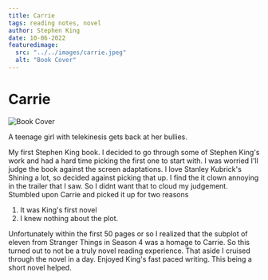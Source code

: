 ```yaml
---
title: Carrie
tags: reading notes, novel
author: Stephen King
date: 10-06-2022
featuredimage:
  src: "../../images/carrie.jpeg"
  alt: "Book Cover"
---
```


# Carrie

![Book Cover](../../images/carrie.jpeg)

A teenage girl with telekinesis gets back at her bullies.

My first Stephen King book. I decided to go through some of Stephen King's work and had a hard time picking
the first one to start with. I was worried I'll judge the book against the screen adaptations.
I love Stanley Kubrick's Shining a lot, so decided against picking that up. I find the it clown annoying in the trailer that I saw. So I didnt want that to cloud my judgement. Stumbled upon Carrie and picked it up for two reasons

1. It was King's first novel
2. I knew nothing about the plot.

Unfortunately within the first 50 pages or so I realized that the subplot of eleven from Stranger Things in Season 4 was a homage to Carrie. So this turned out to not be a truly novel reading experience. That aside I cruised through the novel in a day. Enjoyed King's fast paced writing. This being a short novel helped.
